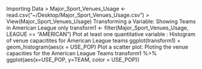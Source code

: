 Importing Data
> Major_Sport_Venues_Usage <- read.csv("~/Desktop/Major_Sport_Venues_Usage.csv")
>   View(Major_Sport_Venues_Usage)
Transforming a Variable: Showing Teams in American League only
transform1 <- filter(Major_Sport_Venues_Usage, LEAGUE == "AMERICAN")
Plot at least one quantitative variable : Histogram of venue capacitites for American League teams
ggplot(transform1) + geom_histogram(aes(x = USE_POP)
Plot a scatter plot: Ploting the venue capacities for the American League Teams
transform1 %>% ggplot(aes(x=USE_POP, y=TEAM, color = USE_POP))